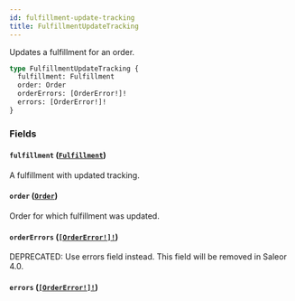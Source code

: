 ```yaml
---
id: fulfillment-update-tracking
title: FulfillmentUpdateTracking
---
```


Updates a fulfillment for an order.

```graphql
type FulfillmentUpdateTracking {
  fulfillment: Fulfillment
  order: Order
  orderErrors: [OrderError!]!
  errors: [OrderError!]!
}
```

### Fields

#### `fulfillment` ([`Fulfillment`](../../../developer/api-reference/objects/fulfillment))

A fulfillment with updated tracking.

#### `order` ([`Order`](../../../developer/api-reference/objects/order))

Order for which fulfillment was updated.

#### `orderErrors` ([`[OrderError!]!`](../../../developer/api-reference/objects/order-error))

<span class="badge badge--warning">DEPRECATED: Use errors field instead. This field will be removed in Saleor 4.0.</span>

#### `errors` ([`[OrderError!]!`](../../../developer/api-reference/objects/order-error))
